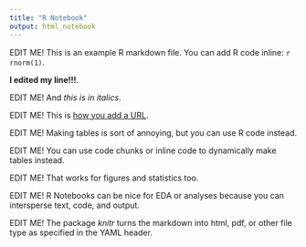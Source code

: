 ```yaml
---
title: "R Notebook"
output: html_notebook
---
```


EDIT ME! This is an example R markdown file. You can add R code inline: `r rnorm(1)`.  

**I edited my line!!!**.  

EDIT ME! And *this is in italics*.  

EDIT ME! This is [how you add a URL](https://www.google.com).  

EDIT ME! Making tables is sort of annoying, but you can use R code instead.  

EDIT ME! You can use code chunks or inline code to dynamically make tables instead.  

EDIT ME! That works for figures and statistics too.  

EDIT ME! R Notebooks can be nice for EDA or analyses because you can intersperse text, code, and output.  

EDIT ME! The package *knitr* turns the markdown into html, pdf, or other file type as specified in the YAML header.  

